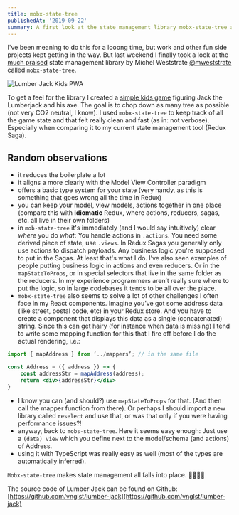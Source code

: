 ```yaml
---
title: mobx-state-tree
publishedAt: '2019-09-22'
summary: A first look at the state management library mobx-state-tree and a comparison with Redux Saga.
---
```


I've been meaning to do this for a looong time, but work and other fun side projects kept getting in the way. But last weekend I finally took a look at the [much praised](https://twitter.com/thekitze/status/1153378446099255298) state management library by Michel Weststrate [@mweststrate](https://twitter.com/mweststrate) called `mobx-state-tree`.

![Lumber Jack Kids PWA](/static/images/lumber-jack.png)

To get a feel for the library I created a [simple kids game](https://lumber-jack.netlify.com) figuring Jack the Lumberjack and his axe. The goal is to chop down as many tree as possible (not very CO2 neutral, I know). I used `mobx-state-tree` to keep track of all the game state and that felt really clean and fast (as in: not verbose). Especially when comparing it to my current state management tool (Redux Saga).

## Random observations

- it reduces the boilerplate a lot
- it aligns a more clearly with the Model View Controller paradigm
- offers a basic type system for your state (very handy, as this is something that goes wrong all the time in Redux)
- you can keep your model, view models, actions together in one place (compare this with **idiomatic** Redux, where actions, reducers, sagas, etc. all live in their own folders)
- in `mob-state-tree` it's immediately (and I would say intuitively) clear _where_ you do _what_: You handle actions in `.actions`. You need some derived piece of state, use `.views`. In Redux Sagas you generally only use actions to dispatch payloads. Any business logic you're supposed to put in the Sagas. At least that's what I do. I’ve also seen examples of people putting business logic in actions and even reducers. Or in the `mapStateToProps`, or in special selectors that live in the same folder as the reducers. In my experience programmers aren’t really sure where to put the logic, so in large codebases it tends to be all over the place.
- `mobx-state-tree` also seems to solve a lot of other challenges I often face in my React components. Imagine you’ve got some address data (like street, postal code, etc) in your Redux store. And you have to create a component that displays this data as a single (concatenated) string. Since this can get hairy (for instance when data is missing) I tend to write some mapping function for this that I fire off before I do the actual rendering, i.e.:

```jsx
import { mapAddress } from ‘../mappers’; // in the same file

const Address = ({ address }) => {
    const addressStr = mapAddress(address);
    return <div>{addressStr}</div>
}
```

- I know you can (and should?) use `mapStateToProps` for that. (And then call the mapper function from there). Or perhaps I should import a new library called `reselect` and use that, or was that only if you were having performance issues?!
- anyway, back to `mobs-state-tree`. Here it seems easy enough: Just use a `(data) view` which you define next to the model/schema (and actions) of Address.
- using it with TypeScript was really easy as well (most of the types are automatically inferred).

`Mobx-state-tree` makes state management all falls into place. 💛💙💜💚

The source code of Lumber Jack can be found on Github: [https://github.com/vnglst/lumber-jack](https://github.com/vnglst/lumber-jack)
